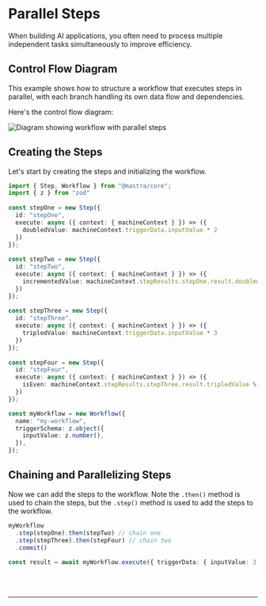 
# Parallel Steps

When building AI applications, you often need to process multiple independent tasks simultaneously to improve efficiency. 

## Control Flow Diagram

This example shows how to structure a workflow that executes steps in parallel, with each branch handling its own data flow and dependencies. 

Here's the control flow diagram:

<img src="/parallel-chains.png" alt="Diagram showing workflow with parallel steps" width={600} />

## Creating the Steps

Let's start by creating the steps and initializing the workflow.

```ts showLineNumbers copy
import { Step, Workflow } from "@mastra/core";
import { z } from "zod"
 
const stepOne = new Step({
  id: "stepOne",
  execute: async ({ context: { machineContext } }) => ({ 
    doubledValue: machineContext.triggerData.inputValue * 2 
  })
});
 
const stepTwo = new Step({
  id: "stepTwo",
  execute: async ({ context: { machineContext } }) => ({ 
    incrementedValue: machineContext.stepResults.stepOne.result.doubledValue + 1
  })
});
 
const stepThree = new Step({
  id: "stepThree",
  execute: async ({ context: { machineContext } }) => ({ 
    tripledValue: machineContext.triggerData.inputValue * 3
  })
});
  
const stepFour = new Step({
  id: "stepFour",
  execute: async ({ context: { machineContext } }) => ({ 
    isEven: machineContext.stepResults.stepThree.result.tripledValue % 2 === 0
  })
});

const myWorkflow = new Workflow({
  name: "my-workflow",
  triggerSchema: z.object({
    inputValue: z.number(),
  }),
});
```

## Chaining and Parallelizing Steps

Now we can add the steps to the workflow. Note the `.then()` method is used to chain the steps, but the `.step()` method is used to add the steps to the workflow.

```ts showLineNumbers copy
myWorkflow
  .step(stepOne).then(stepTwo) // chain one
  .step(stepThree).then(stepFour) // chain two
  .commit()
  
const result = await myWorkflow.execute({ triggerData: { inputValue: 3 }})
```

<br />
<br />
<hr className="dark:border-[#404040] border-gray-300" />
<br />
<br />
<GithubLink
  link={
    "https://github.com/mastra-ai/mastra/blob/main/examples/basics/workflows/workflow-with-parallel-steps"
  }
/>
